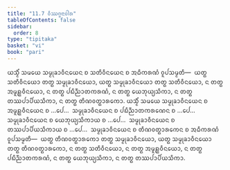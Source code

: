 ```yaml
---
title: "11.7 ᩅᩥᩔᨩ᩠ᨩᨶᩣᩅᩤᩁ"
tableOfContents: false
sidebar:
  order: 8
type: "tipitaka"
basket: "vi"
book: "pari"
---
```



<DynamicBreadcrumb />

<Division number="350" book="pari">

<Paragraph number="1735" book="pari">
ᨿᩈ᩠ᨾᩥᩴ ᩈᨾᨿᩮ ᩈᨾ᩠ᨾᩩᨡᩣᩅᩥᨶᨿᩮᨶ ᨧ ᩈᨲᩥᩅᩥᨶᨿᩮᨶ ᨧ ᩋᨵᩥᨠᩁᨱᩴ ᩅᩪᨸᩈᨾ᩠ᨾᨲᩥ—  ᨿᨲ᩠ᨳ ᩈᨲᩥᩅᩥᨶᨿᩮᩣ ᨲᨲ᩠ᨳ ᩈᨾ᩠ᨾᩩᨡᩣᩅᩥᨶᨿᩮᩣ, ᨿᨲ᩠ᨳ ᩈᨾ᩠ᨾᩩᨡᩣᩅᩥᨶᨿᩮᩣ ᨲᨲ᩠ᨳ ᩈᨲᩥᩅᩥᨶᨿᩮᩣ, ᨶ ᨲᨲ᩠ᨳ ᩋᨾᩪᩊ᩠ᩉᩅᩥᨶᨿᩮᩣ, ᨶ ᨲᨲ᩠ᨳ ᨸᨭᩥᨬ᩠ᨬᩣᨲᨠᩁᨱᩴ, ᨶ ᨲᨲ᩠ᨳ ᨿᩮᨽᩩᨿ᩠ᨿᩈᩥᨠᩣ, ᨶ ᨲᨲ᩠ᨳ ᨲᩔᨸᩣᨸᩥᨿᩈᩥᨠᩣ, ᨶ ᨲᨲ᩠ᨳ ᨲᩥᨱᩅᨲ᩠ᨳᩣᩁᨠᩮᩣ. ᨿᩈ᩠ᨾᩥᩴ ᩈᨾᨿᩮ ᩈᨾ᩠ᨾᩩᨡᩣᩅᩥᨶᨿᩮᨶ ᨧ ᩋᨾᩪᩊ᩠ᩉᩅᩥᨶᨿᩮᨶ ᨧ …ᨸᩮ…  ᩈᨾ᩠ᨾᩩᨡᩣᩅᩥᨶᨿᩮᨶ ᨧ ᨸᨭᩥᨬ᩠ᨬᩣᨲᨠᩁᨱᩮᨶ ᨧ …ᨸᩮ…  ᩈᨾ᩠ᨾᩩᨡᩣᩅᩥᨶᨿᩮᨶ ᨧ ᨿᩮᨽᩩᨿ᩠ᨿᩈᩥᨠᩣᨿ ᨧ …ᨸᩮ…  ᩈᨾ᩠ᨾᩩᨡᩣᩅᩥᨶᨿᩮᨶ ᨧ ᨲᩔᨸᩣᨸᩥᨿᩈᩥᨠᩣᨿ ᨧ …ᨸᩮ…  ᩈᨾ᩠ᨾᩩᨡᩣᩅᩥᨶᨿᩮᨶ ᨧ ᨲᩥᨱᩅᨲ᩠ᨳᩣᩁᨠᩮᨶ ᨧ ᩋᨵᩥᨠᩁᨱᩴ ᩅᩪᨸᩈᨾ᩠ᨾᨲᩥ—  ᨿᨲ᩠ᨳ ᨲᩥᨱᩅᨲ᩠ᨳᩣᩁᨠᩮᩣ ᨲᨲ᩠ᨳ ᩈᨾ᩠ᨾᩩᨡᩣᩅᩥᨶᨿᩮᩣ, ᨿᨲ᩠ᨳ ᩈᨾ᩠ᨾᩩᨡᩣᩅᩥᨶᨿᩮᩣ ᨲᨲ᩠ᨳ ᨲᩥᨱᩅᨲ᩠ᨳᩣᩁᨠᩮᩣ, ᨶ ᨲᨲ᩠ᨳ ᩈᨲᩥᩅᩥᨶᨿᩮᩣ, ᨶ ᨲᨲ᩠ᨳ ᩋᨾᩪᩊ᩠ᩉᩅᩥᨶᨿᩮᩣ, ᨶ ᨲᨲ᩠ᨳ ᨸᨭᩥᨬ᩠ᨬᩣᨲᨠᩁᨱᩴ, ᨶ ᨲᨲ᩠ᨳ ᨿᩮᨽᩩᨿ᩠ᨿᩈᩥᨠᩣ, ᨶ ᨲᨲ᩠ᨳ ᨲᩔᨸᩣᨸᩥᨿᩈᩥᨠᩣ.
</Paragraph>
</Division>